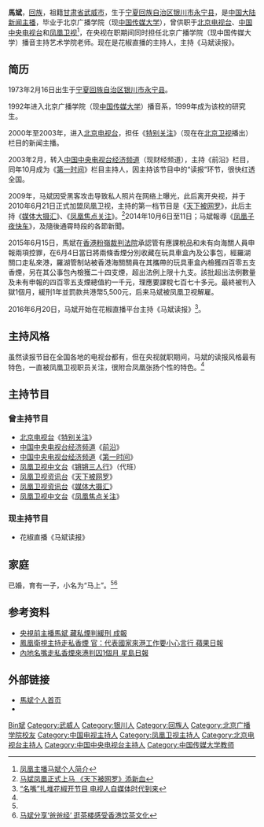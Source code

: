 {{艺人
|姓名 =馬斌
|类型 =节目主持
|国籍 ={{PRC}}
|民族 =[[回族|回族]]
|籍贯 =[[甘肃省|甘肃省]][[武威市|武威市]]
|出生日期 ={{Birth date and age|1973|2|16}}
|出生地点 ={{PRC}}[[宁夏回族自治区|宁夏回族自治区]][[银川市|银川市]][[永宁县|永宁县]]
|职业 =[[主持人|主持人]]
|语言 =[[普通话|普通话]]
|母校 =北京广播学院（现[[中国传媒大学|中国传媒大学]]）毕业
|配偶 =已婚
|儿女 =已有一子（小名“马上”）<ref name="马上">[http://v.ifeng.com/news/society/2014002/01fc5609-49f1-47fb-b40a-493bb4f29bd6.shtml 20140208《点滴凤凰人》]</ref>
|经纪公司 =
}}
'''馬斌'''{{BD|1973年|2月16日|||catIdx= B}}，[[回族|回族]]，祖籍[[甘肃省|甘肃省]][[武威市|武威市]]，生于[[宁夏回族自治区|宁夏回族自治区]][[银川市|银川市]][[永宁县|永宁县]]，是[[中国大陆|中国大陆]][[新闻主播|新闻主播]]，毕业于北京广播学院（现[[中国传媒大学|中国传媒大学]]），曾供职于[[北京电视台|北京电视台]]、[[中国中央电视台|中国中央电视台]]和[[凤凰卫视|凤凰卫视]]<ref>[http://phtv.ifeng.com/star/mabin/detail_2010_08/31/2364083_0.shtml 凤凰主播马斌个人简介]</ref>，在央视在职期间同时担任北京广播学院（现中国传媒大学）播音主持艺术学院老师。现在是花椒直播的主持人，主持《马斌读报》。

== 简历 ==
1973年2月16日出生于[[宁夏回族自治区|宁夏回族自治区]][[银川市|银川市]][[永宁县|永宁县]]。

1992年进入北京广播学院（现[[中国传媒大学|中国传媒大学]]）播音系，1999年成为该校的研究生。

2000年至2003年，进入[[北京电视台|北京电视台]]，担任《[[特别关注|特别关注]]》（现在在[[北京卫视|北京卫视]]播出）栏目的新闻主播。

2003年2月，转入[[中国中央电视台经济频道|中国中央电视台经济频道]]（现财经频道），主持《前沿》栏目，同年10月成为《[[第一时间|第一时间]]》栏目主持人，因主持该节目中的“读报”环节，很快红透全国。

2009年，马斌因受黑客攻击导致私人照片在网络上曝光，此后离开央视，并于2010年6月21日正式加盟凤凰卫视，主持的第一档节目是《[[天下被网罗|天下被网罗]]》，此后主持《[[媒体大摄汇|媒体大摄汇]]》、《[[凤凰焦点关注|凤凰焦点关注]]》。<ref name="马斌凤凰正式上马 《天下被网罗》添新血">[http://phtv.ifeng.com/star/mabin/detail_2010_06/21/1649742_0.shtml 马斌凤凰正式上马 《天下被网罗》添新血]</ref>2014年10月6日至11日；马斌報導《[[凤凰子夜快车|凤凰子夜快车]]》，及隨後通霄時段的各節新聞。

2015年6月15日，馬斌在[[香港|香港]][[粉嶺裁判法院|粉嶺裁判法院]]承認管有應課稅品和未有向海關人員申報兩項控罪，在6月4日當日將兩條香煙分別收藏在玩具車盒內及公事包，經羅湖關口走私來港，羅湖管制站被香港海關關員在其攜帶的玩具車盒內檢獲四百零五支香煙，另在其公事包內檢獲二十四支煙，超出法例上限十九支。該批超出法例數量及未有申報的四百零五支煙總值約一千元，理應要課稅七百七十多元。最終被判入獄1個月，緩刑1年並罰款共港幣5,500元，后来马斌被凤凰卫视解雇。

2016年6月20日，马斌开始在花椒直播平台主持《马斌读报》<ref>[http://news.sina.com.cn/o/2016-06-20/doc-ifxtfmrp2400375.shtml “名嘴”扎堆花椒开节目 电视人自媒体时代到来]</ref>。

==主持风格==
虽然读报节目在全国各地的电视台都有，但在央视就职期间，马斌的读报风格最有特色，一直被凤凰卫视职员关注，很附合凤凰张扬个性的特色。<ref name="马斌凤凰正式上马 《天下被网罗》添新血"/>

==主持节目==
===曾主持节目===
*[[北京电视台|北京电视台]]《[[特别关注|特别关注]]》
*[[中国中央电视台经济频道|中国中央电视台经济频道]]《[[前沿|前沿]]》
*[[中国中央电视台经济频道|中国中央电视台经济频道]]《[[第一时间|第一时间]]》
*[[凤凰卫视中文台|凤凰卫视中文台]]《[[锵锵三人行|锵锵三人行]]》（代班）
*[[凤凰卫视资讯台|凤凰卫视资讯台]]《[[天下被网罗|天下被网罗]]》
*[[凤凰卫视资讯台|凤凰卫视资讯台]]《[[媒体大摄汇|媒体大摄汇]]》
*[[凤凰卫视中文台|凤凰卫视中文台]]《[[凤凰焦点关注|凤凰焦点关注]]》
===现主持节目===
*花椒直播《马斌读报》

== 家庭 ==
已婚，育有一子，小名为“马上”。<ref name="马上"/><ref>[http://phtv.ifeng.com/star/mabin/detail_2012_11/19/19301813_0.shtml 马斌分享‘爸爸经’ 逛茶楼感受香港饮茶文化]</ref>

== 参考资料 ==
* [http://news.singpao.com/gat/201506/t20150616_562073.html 央視前主播馬斌 藏私煙判緩刑 成報]{{dead link|date=2018年5月 |bot=InternetArchiveBot |fix-attempted=yes }}
* [http://hk.apple.nextmedia.com/realtime/news/20150615/53856726 鳳凰衛視主持走私香煙 官：代表國家來港工作要小心言行 蘋果日報]
* [https://hk.news.yahoo.com/%E5%85%A7%E5%9C%B0%E5%90%8D%E5%98%B4%E8%B5%B0%E7%A7%81%E9%A6%99%E7%85%99%E4%BE%86%E6%B8%AF%E5%88%A4%E5%9B%9A1%E5%80%8B%E6%9C%88-085100227.html 內地名嘴走私香煙來港判囚1個月 星島日報]
{{reflist}}

== 外部链接 ==
* [http://phtv.ifeng.com/star/mabin/index.shtml 馬斌个人首页]
* {{Sinaweibo|1760938994}}

{{Authority control}}
{{DEFAULTSORT:Ma Bin}}
[[Category:马姓|Bin斌]]
[[Category:武威人|Category:武威人]]
[[Category:银川人|Category:银川人]]
[[Category:回族人|Category:回族人]]
[[Category:北京广播学院校友|Category:北京广播学院校友]]
[[Category:中国电视主持人|Category:中国电视主持人]]
[[Category:凤凰卫视主持人|Category:凤凰卫视主持人]]
[[Category:北京电视台主持人|Category:北京电视台主持人]]
[[Category:中国中央电视台主持人|Category:中国中央电视台主持人]]
[[Category:中国传媒大学教师|Category:中国传媒大学教师]]